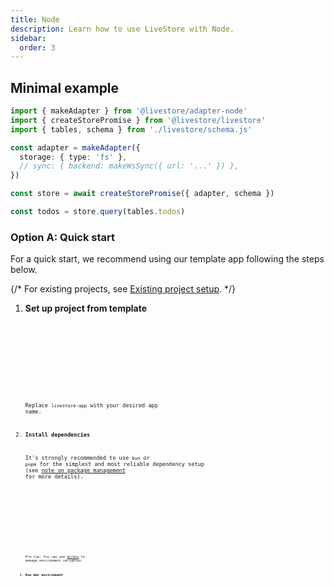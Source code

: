 ```yaml
---
title: Node
description: Learn how to use LiveStore with Node.
sidebar:
  order: 3
---
```



## Minimal example

```ts
import { makeAdapter } from '@livestore/adapter-node'
import { createStorePromise } from '@livestore/livestore'
import { tables, schema } from './livestore/schema.js'

const adapter = makeAdapter({
  storage: { type: 'fs' },
  // sync: { backend: makeWsSync({ url: '...' }) },
})

const store = await createStorePromise({ adapter, schema })

const todos = store.query(tables.todos)
```

### Option A: Quick start

For a quick start, we recommend using our template app following the steps below.

{/* For existing projects, see [Existing project setup](#existing-project-setup). */}

<Steps>

1. **Set up project from template**

   <Tabs syncKey="package-manager">
     <TabItem label="bun">
       <Code code={makeTiged('node-todomvc-sync-cf', 'bunx')} lang="sh" />
     </TabItem>
     <TabItem label="pnpm">
       <Code code={makeTiged('node-todomvc-sync-cf', 'pnpm dlx')} lang="sh" />
     </TabItem>
     <TabItem label="npm">
       <Code code={makeTiged('node-todomvc-sync-cf', 'npx')} lang="sh" />
     </TabItem>
   </Tabs>

   Replace `livestore-app` with your desired app name.

2. **Install dependencies**

   It's strongly recommended to use `bun` or `pnpm` for the simplest and most reliable dependency setup (see [note on package management](/misc/package-management) for more details).

   <Tabs syncKey="package-manager">
     <TabItem label="bun">
       <Code code="bun install" lang="sh" />
     </TabItem>
     <TabItem label="pnpm">
       <Code code="pnpm install" lang="sh" />
     </TabItem>
     <TabItem label="npm">
       <Code code="npm install" lang="sh" />
     </TabItem>
   </Tabs>

   Pro tip: You can use [direnv](https://direnv.net/) to manage environment variables.

3. **Run dev environment**

   <Tabs syncKey="package-manager">
     <TabItem label="bun">
       <Code code="bun start" lang="sh" />
     </TabItem>
     <TabItem label="pnpm">
       <Code code="pnpm start" lang="sh" />
     </TabItem>
     <TabItem label="npm">
       <Code code="npm run start" lang="sh" />
     </TabItem>
   </Tabs>

</Steps>
